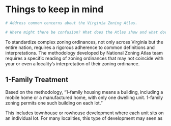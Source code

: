 # Things to keep in mind {#part-1-3}

```r

# Address common concerns about the Virginia Zoning Atlas. 

# Where might there be confusion? What does the Atlas show and what does it not show?

```

To standardize complex zoning ordinances, not only across Virginia but the entire nation, requires a rigorous adherence to common definitions and interpretations. The methodology developed by National Zoning Atlas team requires a specific reading of zoning ordinances that may not coincide with your or even a locality's interpretation of their zoning ordinance.

## 1-Family Treatment

Based on the methodology, "1-family housing means a building, including a mobile home or a manufactured home, with only one dwelling unit. 1-family zoning permits one such building on each lot."

This includes townhouse or rowhouse development where each unit sits on an individual lot. For many localities, this type of development may seen as 
